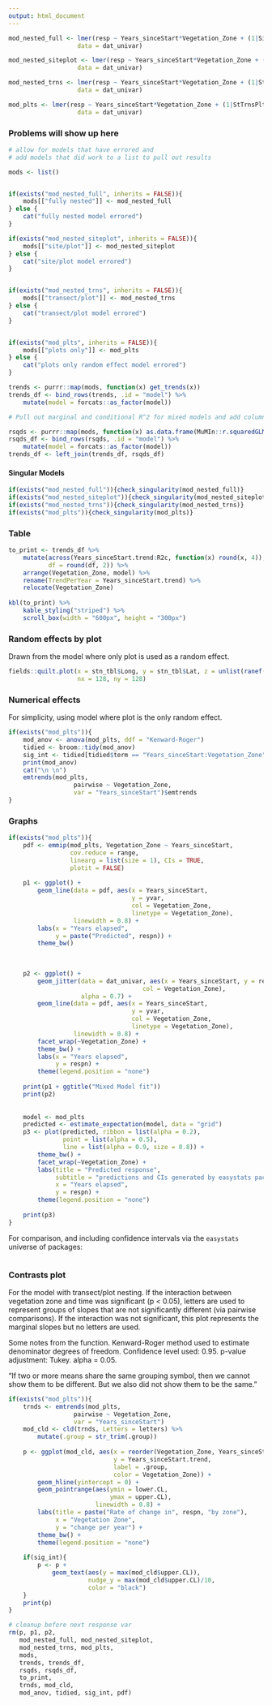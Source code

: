 ```yaml
---
output: html_document
---
```



```r
mod_nested_full <- lmer(resp ~ Years_sinceStart*Vegetation_Zone + (1|SiteID/TransectID/PlotID),
                   data = dat_univar)

mod_nested_siteplot <- lmer(resp ~ Years_sinceStart*Vegetation_Zone + (1|SiteID/StTrnsPlt),
                   data = dat_univar)

mod_nested_trns <- lmer(resp ~ Years_sinceStart*Vegetation_Zone + (1|StTrns/PlotID),
                   data = dat_univar)

mod_plts <- lmer(resp ~ Years_sinceStart*Vegetation_Zone + (1|StTrnsPlt),
                   data = dat_univar)
```


### Problems will show up here  

 

```r
# allow for models that have errored and 
# add models that did work to a list to pull out results

mods <- list()


if(exists("mod_nested_full", inherits = FALSE)){
    mods[["fully nested"]] <- mod_nested_full
} else {
    cat("fully nested model errored")
}

if(exists("mod_nested_siteplot", inherits = FALSE)){
    mods[["site/plot"]] <- mod_nested_siteplot
} else {
    cat("site/plot model errored")
}


if(exists("mod_nested_trns", inherits = FALSE)){
    mods[["transect/plot"]] <- mod_nested_trns
} else {
    cat("transect/plot model errored")
}


if(exists("mod_plts", inherits = FALSE)){
    mods[["plots only"]] <- mod_plts
} else {
    cat("plots only random effect model errored")
}
```


```r
trends <- purrr::map(mods, function(x) get_trends(x))
trends_df <- bind_rows(trends, .id = "model") %>% 
    mutate(model = forcats::as_factor(model))
```



```r
# Pull out marginal and conditional R^2 for mixed models and add columns to df  

rsqds <- purrr::map(mods, function(x) as.data.frame(MuMIn::r.squaredGLMM(x)))
rsqds_df <- bind_rows(rsqds, .id = "model") %>% 
    mutate(model = forcats::as_factor(model))
trends_df <- left_join(trends_df, rsqds_df)
```



#### Singular Models  

```r
if(exists("mod_nested_full")){check_singularity(mod_nested_full)}
if(exists("mod_nested_siteplot")){check_singularity(mod_nested_siteplot)}
if(exists("mod_nested_trns")){check_singularity(mod_nested_trns)}
if(exists("mod_plts")){check_singularity(mod_plts)}
```

### Table  


```r
to_print <- trends_df %>% 
    mutate(across(Years_sinceStart.trend:R2c, function(x) round(x, 4)),
           df = round(df, 2)) %>% 
    arrange(Vegetation_Zone, model) %>% 
    rename(TrendPerYear = Years_sinceStart.trend) %>% 
    relocate(Vegetation_Zone)
    
kbl(to_print) %>% 
    kable_styling("striped") %>%
    scroll_box(width = "600px", height = "300px") 
```

### Random effects by plot  

Drawn from the model where only plot is used as a random effect.  

```r
fields::quilt.plot(x = stn_tbl$Long, y = stn_tbl$Lat, z = unlist(ranef(mod_plts)$StTrnsPlt),
                   nx = 128, ny = 128)
```


### Numerical effects  

For simplicity, using model where plot is the only random effect.

```r
if(exists("mod_plts")){
    mod_anov <- anova(mod_plts, ddf = "Kenward-Roger")
    tidied <- broom::tidy(mod_anov)
    sig_int <- tidied[tidied$term == "Years_sinceStart:Vegetation_Zone", "p.value"] < 0.05
    print(mod_anov)
    cat("\n \n")
    emtrends(mod_plts, 
                  pairwise ~ Vegetation_Zone, 
                  var = "Years_sinceStart")$emtrends
}
```


### Graphs  

```r
if(exists("mod_plts")){
    pdf <- emmip(mod_plts, Vegetation_Zone ~ Years_sinceStart,
                 cov.reduce = range,
                 linearg = list(size = 1), CIs = TRUE,
                 plotit = FALSE)
    
    p1 <- ggplot() +
        geom_line(data = pdf, aes(x = Years_sinceStart,
                                  y = yvar,
                                  col = Vegetation_Zone,
                                  linetype = Vegetation_Zone),
                  linewidth = 0.8) +
        labs(x = "Years elapsed", 
             y = paste("Predicted", respn)) +
        theme_bw()
    
    
    
    p2 <- ggplot() +
        geom_jitter(data = dat_univar, aes(x = Years_sinceStart, y = resp,
                                     col = Vegetation_Zone),
                    alpha = 0.7) +
        geom_line(data = pdf, aes(x = Years_sinceStart,
                                  y = yvar,
                                  col = Vegetation_Zone,
                                  linetype = Vegetation_Zone),
                  linewidth = 0.8) +
        facet_wrap(~Vegetation_Zone) +
        theme_bw() +
        labs(x = "Years elapsed",
             y = respn) +
        theme(legend.position = "none")
    
    print(p1 + ggtitle("Mixed Model fit"))
    print(p2)
    
    
    model <- mod_plts
    predicted <- estimate_expectation(model, data = "grid")
    p3 <- plot(predicted, ribbon = list(alpha = 0.2),
               point = list(alpha = 0.5),
               line = list(alpha = 0.9, size = 0.8)) + 
        theme_bw() +
        facet_wrap(~Vegetation_Zone) + 
        labs(title = "Predicted response",
             subtitle = "predictions and CIs generated by easystats packages",
             x = "Years elapsed",
             y = respn) +
        theme(legend.position = "none")
    
    print(p3)
}
```


For comparison, and including confidence intervals via the `easystats` universe of packages:  
 
 
```r

```


### Contrasts plot  

For the model with transect/plot nesting. If the interaction between vegetation zone and time was significant (p < 0.05), letters are used to represent groups of slopes that are not significantly different (via pairwise comparisons). If the interaction was not significant, this plot represents the marginal slopes but no letters are used.

Some notes from the function. Kenward-Roger method used to estimate denominator degrees of freedom. Confidence level used: 0.95. p-value adjustment: Tukey. alpha = 0.05.  

"If two or more means share the same grouping symbol,
      then we cannot show them to be different.
      But we also did not show them to be the same."

```r
if(exists("mod_plts")){
    trnds <- emtrends(mod_plts, 
                  pairwise ~ Vegetation_Zone, 
                  var = "Years_sinceStart")
    mod_cld <- cld(trnds, Letters = letters) %>% 
        mutate(.group = str_trim(.group))
    
    p <- ggplot(mod_cld, aes(x = reorder(Vegetation_Zone, Years_sinceStart.trend),
                             y = Years_sinceStart.trend,
                             label = .group,
                             color = Vegetation_Zone)) +
        geom_hline(yintercept = 0) +
        geom_pointrange(aes(ymin = lower.CL, 
                            ymax = upper.CL),
                        linewidth = 0.8) +
        labs(title = paste("Rate of change in", respn, "by zone"),
             x = "Vegetation Zone",
             y = "change per year") +
        theme_bw() +
        theme(legend.position = "none")
    
    if(sig_int){
        p <- p +
            geom_text(aes(y = max(mod_cld$upper.CL)),
                      nudge_y = max(mod_cld$upper.CL)/10,
                      color = "black")
    }
    print(p)
}
```


```r
# cleanup before next response var
rm(p, p1, p2, 
   mod_nested_full, mod_nested_siteplot,
   mod_nested_trns, mod_plts,
   mods,
   trends, trends_df,
   rsqds, rsqds_df, 
   to_print,
   trnds, mod_cld,
   mod_anov, tidied, sig_int, pdf)
```

